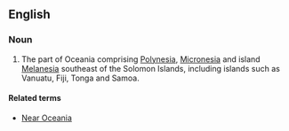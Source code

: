 ==English==

===Noun===
{{en-proper-noun|sg=[[Remote]] [[Oceania]]}}

# {{linguistics}} The part of Oceania comprising [[Polynesia]], [[Micronesia]] and island [[Melanesia]] southeast of the Solomon Islands, including islands such as Vanuatu, Fiji, Tonga and Samoa.

====Related terms====
* [[Near Oceania]]
